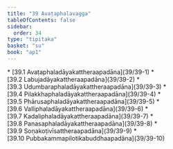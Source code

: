 ```yaml
---
title: "39 Avaṭaphalavagga"
tableOfContents: false
sidebar:
  order: 34
type: "tipitaka"
basket: "su"
book: "ap1"
---
```



<DynamicBreadcrumb />



<TableOfContents book="ap1" section="39">
* [39.1 Avaṭaphaladāyakattheraapadāna](39/39-1)
* [39.2 Labujadāyakattheraapadāna](39/39-2)
* [39.3 Udumbaraphaladāyakattheraapadāna](39/39-3)
* [39.4 Pilakkhaphaladāyakattheraapadāna](39/39-4)
* [39.5 Phārusaphaladāyakattheraapadāna](39/39-5)
* [39.6 Valliphaladāyakattheraapadāna](39/39-6)
* [39.7 Kadaliphaladāyakattheraapadāna](39/39-7)
* [39.8 Panasaphaladāyakattheraapadāna](39/39-8)
* [39.9 Soṇakoṭivīsattheraapadāna](39/39-9)
* [39.10 Pubbakammapilotikabuddhaapadāna](39/39-10)
</TableOfContents>